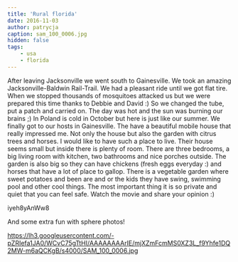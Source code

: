 ```yaml
---
title: 'Rural florida'
date: 2016-11-03
author: patrycja
caption: sam_100_0006.jpg
hidden: false
tags: 
    - usa
    - florida
---
```


After leaving Jacksonville we went south to Gainesville. We took an amazing Jacksonville-Baldwin Rail-Trail. We had a pleasant ride until we got flat tire. When we stopped thousands of mosquitoes attacked us but we were prepared this time thanks to Debbie and David :) So we changed the tube, put a patch and carried on. The day was hot and the sun was burning our brains ;) In Poland is cold in October but here is just like our summer. We finally got to our hosts in Gainesville. The have a beautiful mobile house that really impressed me. Not only the house but also the garden with citrus trees and horses. I would like to have such a place to live. Their house seems small but inside there is plenty of room. There are three bedrooms, a big living room with kitchen, two bathrooms and nice porches outside. The garden is also big so they can have chickens (fresh eggs everyday :) and horses that have a lot of place to gallop. There is a vegetable garden where sweet potatoes and been are and or the kids they have swing, swimming pool and other cool things. The most important thing it is so private and quiet that you can feel safe. Watch the movie and share your opinion :) 

<youtube>iyeh8yAnWw8</youtube>

And some extra fun with sphere photos!

<sphere>https://lh3.googleusercontent.com/-pZRIefa1JA0/WCvC75gTtHI/AAAAAAAArIE/mjXZmFcmMS0XZ3L_f9Yhfe1DQ2MW-m6aQCKgB/s4000/SAM_100_0006.jpg</sphere>